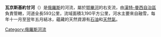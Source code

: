 {{Unreferenced|time=2017-07-10T18:39:12+00:00}}
'''瓦京斯基約甘河'''（{{lang-ru|Ватинский Ёган}}）是[[俄羅斯|俄羅斯]]的河流，屬於[[鄂畢河|鄂畢河]]的右支流，由[[漢特-曼西自治區|漢特-曼西自治區]]負責管轄，河道全長593公里，流域面積3,190平方公里，河水主要來自融雪，每年十一月至翌年五月結冰，蘊藏的天然資源有[[石油|石油]]和[[天然氣|天然氣]]。

{{鄂畢河}}

[[Category:俄羅斯河流|Category:俄羅斯河流]]

{{Russia-geo-stub}}